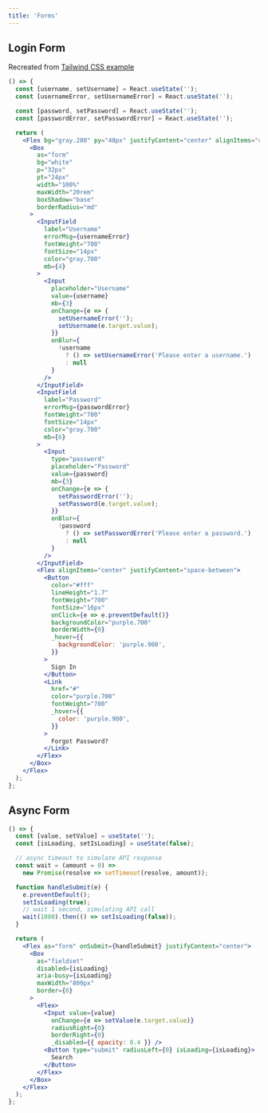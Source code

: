 ```yaml
---
title: 'Forms'
---
```


## Login Form

Recreated from [Tailwind CSS example](https://tailwindcss.com/components/forms)

```jsx live
() => {
  const [username, setUsername] = React.useState('');
  const [usernameError, setUsernameError] = React.useState('');

  const [password, setPassword] = React.useState('');
  const [passwordError, setPasswordError] = React.useState('');

  return (
    <Flex bg="gray.200" py="40px" justifyContent="center" alignItems="center">
      <Box
        as="form"
        bg="white"
        p="32px"
        pt="24px"
        width="100%"
        maxWidth="20rem"
        boxShadow="base"
        borderRadius="md"
      >
        <InputField
          label="Username"
          errorMsg={usernameError}
          fontWeight="700"
          fontSize="14px"
          color="gray.700"
          mb={4}
        >
          <Input
            placeholder="Username"
            value={username}
            mb={3}
            onChange={e => {
              setUsernameError('');
              setUsername(e.target.value);
            }}
            onBlur={
              !username
                ? () => setUsernameError('Please enter a username.')
                : null
            }
          />
        </InputField>
        <InputField
          label="Password"
          errorMsg={passwordError}
          fontWeight="700"
          fontSize="14px"
          color="gray.700"
          mb={6}
        >
          <Input
            type="password"
            placeholder="Password"
            value={password}
            mb={3}
            onChange={e => {
              setPasswordError('');
              setPassword(e.target.value);
            }}
            onBlur={
              !password
                ? () => setPasswordError('Please enter a password.')
                : null
            }
          />
        </InputField>
        <Flex alignItems="center" justifyContent="space-between">
          <Button
            color="#fff"
            lineHeight="1.7"
            fontWeight="700"
            fontSize="16px"
            onClick={e => e.preventDefault()}
            backgroundColor="purple.700"
            borderWidth={0}
            _hover={{
              backgroundColor: 'purple.900',
            }}
          >
            Sign In
          </Button>
          <Link
            href="#"
            color="purple.700"
            fontWeight="700"
            _hover={{
              color: 'purple.900',
            }}
          >
            Forgot Password?
          </Link>
        </Flex>
      </Box>
    </Flex>
  );
};
```

## Async Form

```jsx live
() => {
  const [value, setValue] = useState('');
  const [isLoading, setIsLoading] = useState(false);

  // async timeout to simulate API response
  const wait = (amount = 0) =>
    new Promise(resolve => setTimeout(resolve, amount));

  function handleSubmit(e) {
    e.preventDefault();
    setIsLoading(true);
    // wait 1 second, simulating API call
    wait(1000).then(() => setIsLoading(false));
  }

  return (
    <Flex as="form" onSubmit={handleSubmit} justifyContent="center">
      <Box
        as="fieldset"
        disabled={isLoading}
        aria-busy={isLoading}
        maxWidth="800px"
        border={0}
      >
        <Flex>
          <Input value={value}
            onChange={e => setValue(e.target.value)}
            radiusRight={0}
            borderRight={0}
            _disabled={{ opacity: 0.4 }} />
          <Button type="submit" radiusLeft={0} isLoading={isLoading}>
            Search
          </Button>
        </Flex>
      </Box>
    </Flex>
  );
};
```
